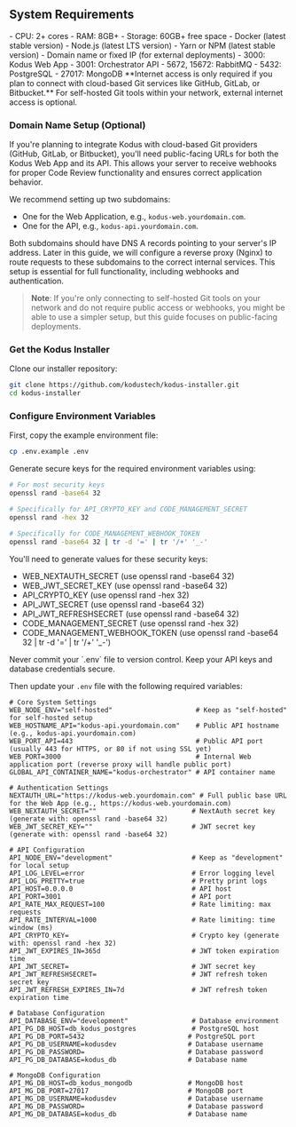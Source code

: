 ## System Requirements

<AccordionGroup>
  <Accordion title="Recommended Hardware">
    - CPU: 2+ cores - RAM: 8GB+ - Storage: 60GB+ free space
  </Accordion>
  <Accordion title="Required Software">
    - Docker (latest stable version) - Node.js (latest LTS version) - Yarn or
    NPM (latest stable version) - Domain name or fixed IP (for external
    deployments)
  </Accordion>
  <Accordion title="Required Ports">
    - 3000: Kodus Web App - 3001: Orchestrator API - 5672, 15672: RabbitMQ -
    5432: PostgreSQL - 27017: MongoDB
  </Accordion>
</AccordionGroup>

<Note>
  **Internet access is only required if you plan to connect with cloud-based Git
  services like GitHub, GitLab, or Bitbucket.** For self-hosted Git tools within
  your network, external internet access is optional.
</Note>

### Domain Name Setup (Optional)

If you're planning to integrate Kodus with cloud-based Git providers (GitHub, GitLab, or Bitbucket), you'll need public-facing URLs for both the Kodus Web App and its API. This allows your server to receive webhooks for proper Code Review functionality and ensures correct application behavior.

We recommend setting up two subdomains:
- One for the Web Application, e.g., `kodus-web.yourdomain.com`.
- One for the API, e.g., `kodus-api.yourdomain.com`.

Both subdomains should have DNS A records pointing to your server's IP address. Later in this guide, we will configure a reverse proxy (Nginx) to route requests to these subdomains to the correct internal services. This setup is essential for full functionality, including webhooks and authentication.

> **Note**: If you're only connecting to self-hosted Git tools on your network and do not require public access or webhooks, you might be able to use a simpler setup, but this guide focuses on public-facing deployments.

### Get the Kodus Installer

Clone our installer repository:

```bash
git clone https://github.com/kodustech/kodus-installer.git
cd kodus-installer
```

### Configure Environment Variables

First, copy the example environment file:

```bash
cp .env.example .env
```

Generate secure keys for the required environment variables using:

```bash
# For most security keys
openssl rand -base64 32

# Specifically for API_CRYPTO_KEY and CODE_MANAGEMENT_SECRET
openssl rand -hex 32

# Specifically for CODE_MANAGEMENT_WEBHOOK_TOKEN
openssl rand -base64 32 | tr -d '=' | tr '/+' '_-'
```

You'll need to generate values for these security keys:

- WEB_NEXTAUTH_SECRET (use openssl rand -base64 32)
- WEB_JWT_SECRET_KEY (use openssl rand -base64 32)
- API_CRYPTO_KEY (use openssl rand -hex 32)
- API_JWT_SECRET (use openssl rand -base64 32)
- API_JWT_REFRESHSECRET (use openssl rand -base64 32)
- CODE_MANAGEMENT_SECRET (use openssl rand -hex 32)
- CODE_MANAGEMENT_WEBHOOK_TOKEN (use openssl rand -base64 32 | tr -d '=' | tr '/+' '_-')

<Warning>
  Never commit your `.env` file to version control. Keep your API keys and
  database credentials secure.
</Warning>

Then update your `.env` file with the following required variables:

```env
# Core System Settings
WEB_NODE_ENV="self-hosted"                     # Keep as "self-hosted" for self-hosted setup
WEB_HOSTNAME_API="kodus-api.yourdomain.com"    # Public API hostname (e.g., kodus-api.yourdomain.com)
WEB_PORT_API=443                               # Public API port (usually 443 for HTTPS, or 80 if not using SSL yet)
WEB_PORT=3000                                  # Internal Web application port (reverse proxy will handle public port)
GLOBAL_API_CONTAINER_NAME="kodus-orchestrator" # API container name

# Authentication Settings
NEXTAUTH_URL="https://kodus-web.yourdomain.com" # Full public base URL for the Web App (e.g., https://kodus-web.yourdomain.com)
WEB_NEXTAUTH_SECRET=""                        # NextAuth secret key (generate with: openssl rand -base64 32)
WEB_JWT_SECRET_KEY=""                         # JWT secret key (generate with: openssl rand -base64 32)

# API Configuration
API_NODE_ENV="development"                    # Keep as "development" for local setup
API_LOG_LEVEL=error                           # Error logging level
API_LOG_PRETTY=true                           # Pretty print logs
API_HOST=0.0.0.0                              # API host
API_PORT=3001                                 # API port
API_RATE_MAX_REQUEST=100                      # Rate limiting: max requests
API_RATE_INTERVAL=1000                        # Rate limiting: time window (ms)
API_CRYPTO_KEY=                               # Crypto key (generate with: openssl rand -hex 32)
API_JWT_EXPIRES_IN=365d                       # JWT token expiration time
API_JWT_SECRET=                               # JWT secret key
API_JWT_REFRESHSECRET=                        # JWT refresh token secret key
API_JWT_REFRESH_EXPIRES_IN=7d                 # JWT refresh token expiration time

# Database Configuration
API_DATABASE_ENV="development"                # Database environment
API_PG_DB_HOST=db_kodus_postgres              # PostgreSQL host
API_PG_DB_PORT=5432                          # PostgreSQL port
API_PG_DB_USERNAME=kodusdev                  # Database username
API_PG_DB_PASSWORD=                          # Database password
API_PG_DB_DATABASE=kodus_db                  # Database name

# MongoDB Configuration
API_MG_DB_HOST=db_kodus_mongodb              # MongoDB host
API_MG_DB_PORT=27017                         # MongoDB port
API_MG_DB_USERNAME=kodusdev                  # Database username
API_MG_DB_PASSWORD=                          # Database password
API_MG_DB_DATABASE=kodus_db                  # Database name
``` 